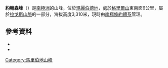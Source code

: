{{coord|86|43|S|148|11|W|source:GNIS|display=title}}

'''約翰森峰'''（{{lang-en|Johansen Peak}}）是[[南極洲|南極洲]]的山峰，位於[[瑪麗伯德地|瑪麗伯德地]]，處於[[格里爾山|格里爾山]]東南面6公里，屬於[[拉戈斯山脈|拉戈斯山脈]]的一部分，海拔高度3,310米，現時由[[南極條約體系|南極條約體系]]管理。

==參考資料==
*{{cite gnis | type = antarid | id = 7571| name = Johansen Peak | accessdate = 2012-07-25}}
*{{usgs-gazetteer|id=7571}}

{{DEFAULTSORT:Johansen Peak}}
[[Category:馬里伯地山峰|Category:馬里伯地山峰]]


{{MarieByrdLand-geo-stub}}